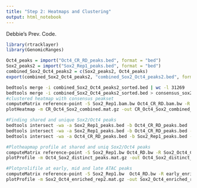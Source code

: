 ```yaml
---
title: "Step 2: Heatmaps and Clustering"
output: html_notebook
---
```


Debbie's Prev. Code.
```r
library(rtracklayer)
library(GenomicRanges)

Oct4_peaks = import("Oct4_CR_RD_peaks.bed", format = "bed")
Sox2_peaks2 = import("Sox2_Rep1_peaks.bed", format = "bed")
combined_Sox2_Oct4_peaks2 = c(Sox2_peaks2, Oct4_peaks)
export(combined_Sox2_Oct4_peaks2, "combined_Sox2_Oct4_peaks2.bed", format ="bed")

```

```bash
bedtools merge -i combined_Sox2_Oct4_peaks2_sorted.bed | wc -l 31269
bedtools merge -i combined_Sox2_Oct4_peaks2_sorted.bed > consensus_sox2_oct4_peaks2.bed 
#clustered heatmap with consensus peakset
computeMatrix reference-point -S Sox2_Rep1.bam.bw Oct4_CR_RD.bam.bw -R consensus_sox2_oct4_peaks2.bed -b 1000 -a 1000 -bs 5 -o CR_Oct4_Sox2_combined.mat.gz --missingDataAsZero --referencePoint center
plotHeatmap -m CR_Oct4_Sox2_combined.mat.gz -out CR_Oct4_Sox2_combined_2.png --colorMap Blues --dpi 600 --kmeans 6

#Finding shared and unique Sox2/Oct4 peaks
bedtools intersect -wa -a Sox2_Rep1_peaks.bed -b Oct4_CR_RD_peaks.bed | uniq > Sox2_Oct4_CR_peaks.bed | 6157
bedtools intersect -wa -a Sox2_Rep1_peaks.bed -b Oct4_CR_RD_peaks.bed -v | uniq > Sox2_only_CR_peaks.bed| 18318
bedtools intersect -wa -a Oct4_CR_RD_peaks.bed -b Sox2_Rep1_peaks.bed -v | uniq > Oct4_only_CR_peaks.bed | 7398

#Plotheapmap profile at shared and uniq Sox2/Oct4 peaks
computeMatrix reference-point -S Sox2_Rep1.bw Oct4_RD.bw -R Sox2_Oct4_CR_peaks.bed Sox2_only_CR_peaks.bed Oct4_only_CR_peaks.bed -b 1000 -a 1000 -bs 5 -o Oct4_Sox2_distinct_peaks.mat.gz --missingDataAsZero --referencePoint center
plotProfile -m Oct4_Sox2_distinct_peaks.mat.gz -out Oct4_Sox2_distinct_peaks.png --plotType heatmap 

#Plotprolifile at early, mid and late ATAC peaks
computeMatrix reference-point -S Sox2_Rep1.bw  Oct4_RD.bw -R early_enriched_all.bed mid_peaks_uniq.bed late_enriched_all.bed  -b 2000 -a 2000 --skipZeros -o Sox2_Oct4_enriched_rep2.mat.gz --referencePoint center
plotProfile -m Sox2_Oct4_enriched_rep2.mat.gz -out Sox2_Oct4_enriched_rep.png
```
